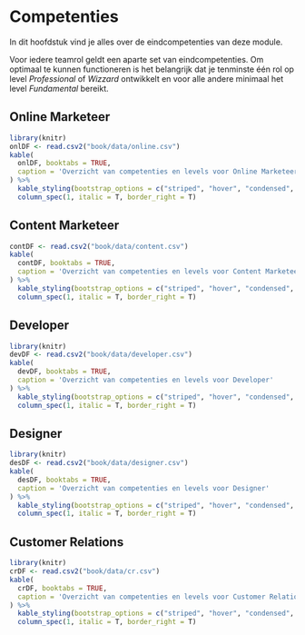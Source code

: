 # Competenties

In dit hoofdstuk vind je alles over de eindcompetenties van deze module.

Voor iedere teamrol geldt een aparte set van eindcompetenties. Om optimaal te kunnen functioneren is het belangrijk dat je tenminste één rol op level *Professional* of *Wizzard* ontwikkelt en voor alle andere minimaal het level *Fundamental* bereikt.

## Online Marketeer
  
```r
library(knitr)
onlDF <- read.csv2("book/data/online.csv")
kable(
  onlDF, booktabs = TRUE,
  caption = 'Overzicht van competenties en levels voor Online Marketeer'
) %>%
  kable_styling(bootstrap_options = c("striped", "hover", "condensed", "responsive")) %>%
  column_spec(1, italic = T, border_right = T)
```

## Content Marketeer

```r
contDF <- read.csv2("book/data/content.csv")
kable(
  contDF, booktabs = TRUE,
  caption = 'Overzicht van competenties en levels voor Content Marketeer'
) %>%
  kable_styling(bootstrap_options = c("striped", "hover", "condensed", "responsive")) %>%
  column_spec(1, italic = T, border_right = T)
```

## Developer
 
```r
library(knitr)
devDF <- read.csv2("book/data/developer.csv")
kable(
  devDF, booktabs = TRUE,
  caption = 'Overzicht van competenties en levels voor Developer'
) %>%
  kable_styling(bootstrap_options = c("striped", "hover", "condensed", "responsive")) %>%
  column_spec(1, italic = T, border_right = T)
```

## Designer

```r
library(knitr)
desDF <- read.csv2("book/data/designer.csv")
kable(
  desDF, booktabs = TRUE,
  caption = 'Overzicht van competenties en levels voor Designer'
) %>%
  kable_styling(bootstrap_options = c("striped", "hover", "condensed", "responsive")) %>%
  column_spec(1, italic = T, border_right = T)
```


## Customer Relations
  
```r
library(knitr)
crDF <- read.csv2("book/data/cr.csv")
kable(
  crDF, booktabs = TRUE,
  caption = 'Overzicht van competenties en levels voor Customer Relations'
) %>%
  kable_styling(bootstrap_options = c("striped", "hover", "condensed", "responsive")) %>%
  column_spec(1, italic = T, border_right = T)
```

